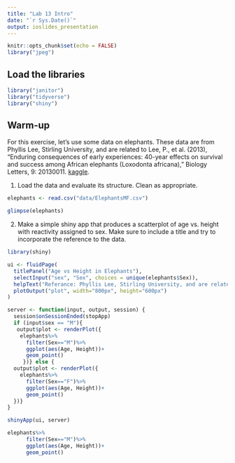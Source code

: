 ```yaml
---
title: "Lab 13 Intro"
date: "`r Sys.Date()`"
output: ioslides_presentation
---
```


```r
knitr::opts_chunk$set(echo = FALSE)
library("jpeg")
```

## Load the libraries
```r
library("janitor")
library("tidyverse")
library("shiny")
```

## Warm-up
For this exercise, let's use some data on elephants. These data are from Phyllis Lee, Stirling University, and are related to Lee, P., et al. (2013), "Enduring consequences of early experiences: 40-year effects on survival and success among African elephants (Loxodonta africana)," Biology Letters, 9: 20130011. [kaggle](https://www.kaggle.com/mostafaelseidy/elephantsmf).  

1. Load the data and evaluate its structure. Clean as appropriate.
```r
elephants <- read.csv("data/ElephantsMF.csv")
```

```r
glimpse(elephants)
```

2. Make a simple shiny app that produces a scatterplot of age vs. height with reactivity assigned to sex. Make sure to include a title and try to incorporate the reference to the data.

```r
library(shiny)

ui <- fluidPage(
  titlePanel("Age vs Height in Elephants"),
  selectInput("sex", "Sex", choices = unique(elephants$Sex)),
  helpText("Referance: Phyllis Lee, Stirling University, and are related to Lee, P., et al. (2013), Enduring consequences of early experiences: 40-year effects on survival and success among African elephants (Loxodonta Africana), Biology Letters, 9: 20130011."),
  plotOutput("plot", width="800px", height="600px")
)

server <- function(input, output, session) {
  session$onSessionEnded(stopApp)
  if (input$sex == "M"){
   output$plot <- renderPlot({
    elephants%>%
      filter(Sex=="M")%>%
      ggplot(aes(Age, Height))+
      geom_point()
     })} else {
  output$plot <- renderPlot({
    elephants%>%
      filter(Sex=="F")%>%
      ggplot(aes(Age, Height))+
      geom_point()
  })}
}

shinyApp(ui, server)
```

```r
elephants%>%
      filter(Sex=="M")%>%
      ggplot(aes(Age, Height))+
      geom_point()
```

